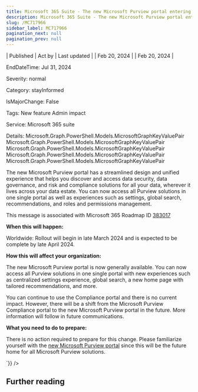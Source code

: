 ```yaml
---
title: Microsoft 365 Suite - The new Microsoft Purview portal entering general availability
description: Microsoft 365 Suite - The new Microsoft Purview portal entering general availability
slug: /MC717966
sidebar_label: MC717966
pagination_next: null
pagination_prev: null
---
```



| Published | Act by | Last updated |
| Feb 20, 2024 |  | Feb 20, 2024 |

EndDateTime: Jul 31, 2024

Severity: normal

Category: stayInformed

IsMajorChange: False

Tags: New feature Admin impact

Service: Microsoft 365 suite

Details: Microsoft.Graph.PowerShell.Models.MicrosoftGraphKeyValuePair Microsoft.Graph.PowerShell.Models.MicrosoftGraphKeyValuePair Microsoft.Graph.PowerShell.Models.MicrosoftGraphKeyValuePair Microsoft.Graph.PowerShell.Models.MicrosoftGraphKeyValuePair Microsoft.Graph.PowerShell.Models.MicrosoftGraphKeyValuePair

<div dangerouslySetInnerHTML={{__html:`
<p>The new Microsoft Purview portal has a streamlined design and unified experience that helps you discover and access data security, data governance, and risk and compliance solutions for all your data, wherever it lives across your data estate. You can now access all Purview solutions in one single portal as well as experiences such as settings, global search, recommendations, and roles and permissions management.</p>
<p>This message is associated with Microsoft 365 Roadmap ID <a href="https://www.microsoft.com/microsoft-365/roadmap?filters=&amp;searchterms=383017" target="_blank">383017</a></p>
<p><b>When this will happen:</b></p>

<p>Worldwide: Rollout will begin in late March 2024 and is expected to be complete by late April 2024.&nbsp;</p>

<p><b>How this will affect your organization:</b></p>

<p>The new Microsoft Purview portal is now generally available. You can now access all Purview solutions in one single portal with new experiences such as centralized settings experience, global search, a new home page with tailored recommendations, and more.&nbsp;</p><p>You can continue to use the Compliance portal and there is no current impact. However, there will be a shift from the Microsoft Purview Compliance portal to the new Microsoft Purview portal in the future. More information will follow in future communications.</p>
<p><b>What you need to do to prepare:</b></p>
<p>There is no action required to prepare for this change. Please familiarize yourself with the <a href="https://go.microsoft.com/fwlink/?linkid=2260547" target="_blank">new Microsoft Purview portal</a> since this will be the future home for all Microsoft Purview solutions.</p>
`}} />

## Further reading
